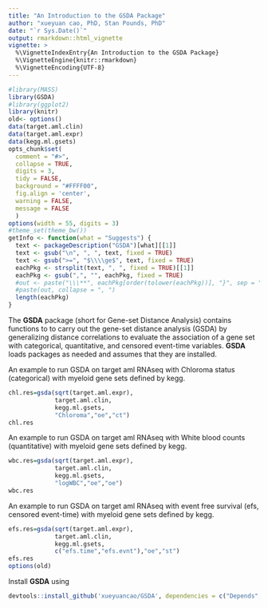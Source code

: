 ---
title: "An Introduction to the GSDA Package"
author: "xueyuan cao, PhD, Stan Pounds, PhD"
date: "`r Sys.Date()`"
output: rmarkdown::html_vignette
vignette: >
  %\VignetteIndexEntry{An Introduction to the GSDA Package}
  %\VignetteEngine{knitr::rmarkdown}
  %\VignetteEncoding{UTF-8}
---

```{r loadLibs, include = FALSE}
#library(MASS)
library(GSDA)
#library(ggplot2)
library(knitr)
old<- options()
data(target.aml.clin)
data(target.aml.expr)
data(kegg.ml.gsets)
opts_chunk$set(
  comment = "#>",
  collapse = TRUE,
  digits = 3,
  tidy = FALSE,
  background = "#FFFF00",
  fig.align = 'center',
  warning = FALSE,
  message = FALSE
  )
options(width = 55, digits = 3)
#theme_set(theme_bw())
getInfo <- function(what = "Suggests") {
  text <- packageDescription("GSDA")[what][[1]]
  text <- gsub("\n", ", ", text, fixed = TRUE)
  text <- gsub(">=", "$\\\\ge$", text, fixed = TRUE)
  eachPkg <- strsplit(text, ", ", fixed = TRUE)[[1]]
  eachPkg <- gsub(",", "", eachPkg, fixed = TRUE)
  #out <- paste("\\\**", eachPkg[order(tolower(eachPkg))], "}", sep = "")
  #paste(out, collapse = ", ")
  length(eachPkg)
}
```


The **GSDA** package (short for Gene-set Distance Analysis) contains functions to to carry out the gene-set distance analysis (GSDA) by generalizing distance correlations to evaluate the association of a gene set with categorical, quantitative, and censored event-time variables. **GSDA** loads packages as needed and assumes that they are installed. 



An example to run GSDA on target aml RNAseq with Chloroma status (categorical) with myeloid gene sets defined by kegg.
```{r Chloroma}
chl.res=gsda(sqrt(target.aml.expr),
             target.aml.clin,
             kegg.ml.gsets,
             "Chloroma","oe","ct")
chl.res
```

An example to run GSDA on target aml RNAseq with White blood counts (quantitative) with myeloid gene sets defined by kegg.
```{r logWBC}
wbc.res=gsda(sqrt(target.aml.expr),
             target.aml.clin,
             kegg.ml.gsets,
             "logWBC","oe","oe")
wbc.res

```

An example to run GSDA on target aml RNAseq with event free survival (efs, censored event-time) with myeloid gene sets defined by kegg.
```{r efs}
efs.res=gsda(sqrt(target.aml.expr),
             target.aml.clin,
             kegg.ml.gsets,
             c("efs.time","efs.evnt"),"oe","st")
efs.res
options(old)
```

Install **GSDA** using

```{r install, eval = FALSE}
devtools::install_github('xueyuancao/GSDA', dependencies = c("Depends", "Suggests"))
```